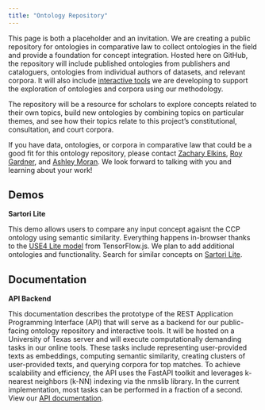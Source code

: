 ```yaml
---
title: "Ontology Repository"
---
```


This page is both a placeholder and an invitation. We are creating a public repository for ontologies in comparative law to collect ontologies in the field and provide a foundation for concept integration. Hosted here on GitHub, the repository will include published ontologies from publishers and cataloguers, ontologies from individual authors of datasets, and relevant corpora. It will also include [interactive tools](https://conceptintegration.github.io/ontology_enrichment.html) we are developing to support the exploration of ontologies and corpora using our methodology.

The repository will be a resource for scholars to explore concepts related to their own topics, build new ontologies by combining topics on particular themes, and see how their topics relate to this project’s constitutional, consultation, and court corpora.

If you have data, ontologies, or corpora in comparative law that could be a good fit for this ontology repository, please contact [Zachary Elkins](mailto:zelkins@austin.utexas.edu), [Roy Gardner](mailto:roybowesgardner@gmail.com), and [Ashley Moran](mailto:ashleymoran@utexas.edu). We look forward to talking with you and learning about your work!

## Demos

**Sartori Lite**

This demo allows users to compare any input concept agaisnt the CCP ontology using semantic similarity. Everything happens in-browser thanks to the [USE4 Lite model](https://github.com/tensorflow/tfjs-models/blob/master/universal-sentence-encoder/README.md) from TensorFlow.js. We plan to add additional ontologies and functionality. Search for similar concepts on [Sartori Lite](./demos/sartori-lite/index.html).

## Documentation

**API Backend**

This documentation describes the prototype of the REST Application Programming Interface (API) that will serve as a backend for our public-facing ontology repository and interactive tools. It will be hosted on a University of Texas server and will execute computationally demanding tasks in our online tools. These tasks include representing user-provided texts as embeddings, computing semantic similarity, creating clusters of user-provided texts, and querying corpora for top matches. To achieve scalability and efficiency, the API uses the FastAPI toolkit and leverages k-nearest neighbors (k-NN) indexing via the nmslib library. In the current implementation, most tasks can be performed in a fraction of a second. View our [API documentation](https://github.com/conceptintegration/conceptintegration.github.io/blob/main/REST%20API%20documentation.pdf).
